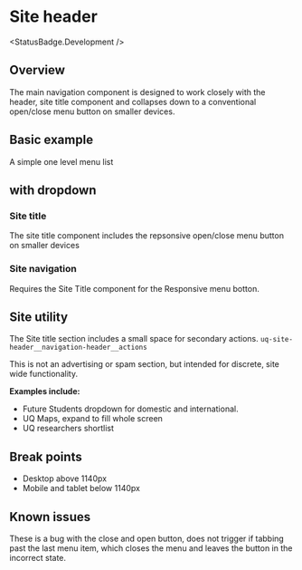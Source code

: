 
# Site header
<StatusBadge.Development />

## Overview

The main navigation component is designed to work closely with the header, site title component and collapses down to a conventional open/close menu button on smaller devices. 

## Basic example

A simple one level menu list

<Canvas withSource="none">
  <Story height="350px" id="components-site-header--site-header" />
</Canvas>

## with dropdown

### Site title

The site title component includes the repsonsive open/close menu button on smaller devices

### Site navigation

Requires the Site Title component for the Responsive menu botton.

## Site utility

The Site title section includes a small space for secondary actions. `uq-site-header__navigation-header__actions`

This is not an advertising or spam section, but intended for discrete, site wide functionality.

**Examples include:** 

* Future Students dropdown for domestic and international.
* UQ Maps, expand to fill whole screen
* UQ researchers shortlist

## Break points

* Desktop above 1140px
* Mobile and tablet below 1140px 

## Known issues

These is a bug with the close and open button, does not trigger if tabbing past the last menu item, which closes the menu and leaves the button in the incorrect state. 